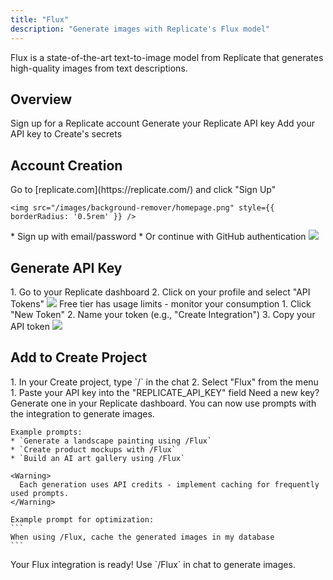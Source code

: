 ```yaml
---
title: "Flux"
description: "Generate images with Replicate's Flux model"
---
```


Flux is a state-of-the-art text-to-image model from Replicate that generates high-quality images from text descriptions.

## Overview

<CardGroup cols={2}>
  <Card title="Create Account" icon="user">
    Sign up for a Replicate account
  </Card>
  <Card title="Get API Key" icon="key">
    Generate your Replicate API key
  </Card>
  <Card title="Copy into Create" icon="plug">
    Add your API key to Create's secrets
  </Card>
</CardGroup>

## Account Creation

<Steps>
  <Step title="Visit Replicate Website">
    Go to [replicate.com](https://replicate.com/) and click "Sign Up"
    
    <img src="/images/background-remover/homepage.png" style={{ borderRadius: '0.5rem' }} />
  </Step>

  <Step title="Choose Signup Method">
    * Sign up with email/password
    * Or continue with GitHub authentication
    <img src="/images/background-remover/signin.png" style={{ borderRadius: '0.5rem' }} />

  </Step>
</Steps>

## Generate API Key

<Steps>
  <Step title="Access API Keys">
    1. Go to your Replicate dashboard
    2. Click on your profile and select "API Tokens"
        <img src="/images/background-remover/setting.png" style={{ borderRadius: '0.5rem' }} />
    <Warning>
      Free tier has usage limits - monitor your consumption
    </Warning>
  </Step>

  <Step title="Create New Key">
    1. Click "New Token"
    2. Name your token (e.g., "Create Integration")
    3. Copy your API token
    <img src="/images/background-remover/apigen.png" style={{ borderRadius: '0.5rem' }} />
  </Step>
</Steps>

## Add to Create Project

<Steps>
  <Step title="Add the integration">
    1. In your Create project, type `/` in the chat 
    2. Select "Flux" from the menu
  </Step>

  <Step title="Add your API key">
    1. Paste your API key into the "REPLICATE_API_KEY" field
    <Tip>
      Need a new key? Generate one in your Replicate dashboard.
    </Tip>
  </Step>

  <Step title="Start generating">
    You can now use prompts with the integration to generate images.

    Example prompts:
    * `Generate a landscape painting using /Flux`
    * `Create product mockups with /Flux`
    * `Build an AI art gallery using /Flux`

    <Warning>
      Each generation uses API credits - implement caching for frequently used prompts.
    </Warning>

    Example prompt for optimization:
    ```
    When using /Flux, cache the generated images in my database
    ```
  </Step>
</Steps>

<Note type="success">
  Your Flux integration is ready! Use `/Flux` in chat to generate images.
</Note>
